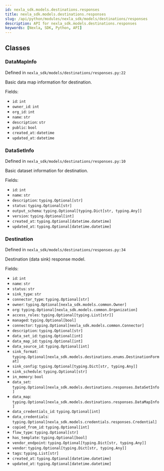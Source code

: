 ```yaml
---
id: nexla_sdk.models.destinations.responses
title: nexla_sdk.models.destinations.responses
slug: /api/python/modules/nexla_sdk/models/destinations/responses
description: API for nexla_sdk.models.destinations.responses
keywords: [Nexla, SDK, Python, API]
---
```


## Classes

### DataMapInfo

Defined in `nexla_sdk/models/destinations/responses.py:22`

Basic data map information for destination.

Fields:

- `id`: `int`
- `owner_id`: `int`
- `org_id`: `int`
- `name`: `str`
- `description`: `str`
- `public`: `bool`
- `created_at`: `datetime`
- `updated_at`: `datetime`

### DataSetInfo

Defined in `nexla_sdk/models/destinations/responses.py:10`

Basic dataset information for destination.

Fields:

- `id`: `int`
- `name`: `str`
- `description`: `typing.Optional[str]`
- `status`: `typing.Optional[str]`
- `output_schema`: `typing.Optional[typing.Dict[str, typing.Any]]`
- `version`: `typing.Optional[int]`
- `created_at`: `typing.Optional[datetime.datetime]`
- `updated_at`: `typing.Optional[datetime.datetime]`

### Destination

Defined in `nexla_sdk/models/destinations/responses.py:34`

Destination (data sink) response model.

Fields:

- `id`: `int`
- `name`: `str`
- `status`: `str`
- `sink_type`: `str`
- `connector_type`: `typing.Optional[str]`
- `owner`: `typing.Optional[nexla_sdk.models.common.Owner]`
- `org`: `typing.Optional[nexla_sdk.models.common.Organization]`
- `access_roles`: `typing.Optional[typing.List[str]]`
- `managed`: `typing.Optional[bool]`
- `connector`: `typing.Optional[nexla_sdk.models.common.Connector]`
- `description`: `typing.Optional[str]`
- `data_set_id`: `typing.Optional[int]`
- `data_map_id`: `typing.Optional[int]`
- `data_source_id`: `typing.Optional[int]`
- `sink_format`: `typing.Optional[nexla_sdk.models.destinations.enums.DestinationFormat]`
- `sink_config`: `typing.Optional[typing.Dict[str, typing.Any]]`
- `sink_schedule`: `typing.Optional[str]`
- `in_memory`: `bool`
- `data_set`: `typing.Optional[nexla_sdk.models.destinations.responses.DataSetInfo]`
- `data_map`: `typing.Optional[nexla_sdk.models.destinations.responses.DataMapInfo]`
- `data_credentials_id`: `typing.Optional[int]`
- `data_credentials`: `typing.Optional[nexla_sdk.models.credentials.responses.Credential]`
- `copied_from_id`: `typing.Optional[int]`
- `flow_type`: `typing.Optional[str]`
- `has_template`: `typing.Optional[bool]`
- `vendor_endpoint`: `typing.Optional[typing.Dict[str, typing.Any]]`
- `vendor`: `typing.Optional[typing.Dict[str, typing.Any]]`
- `tags`: `typing.List[str]`
- `created_at`: `typing.Optional[datetime.datetime]`
- `updated_at`: `typing.Optional[datetime.datetime]`

